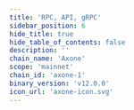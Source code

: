 ```yaml
---
title: 'RPC, API, gRPC'
sidebar_position: 6
hide_title: true
hide_table_of_contents: false
description: ''
chain_name: 'Axone'
scope: 'mainnet'
chain_id: 'axone-1'
binary_version: 'v12.0.0'
icon_url: 'axone-icon.svg'
---
```



<PageTitle
  iconUrl="img/axone-icon.svg"
  title="Axone NODERS Public Endpoints"
  chainId="axone-1"
  version="v12.0.0"
/>

<Endpoints
  api="https://axone-api.noders.services"
  rpc="https://axone-rpc.noders.services"
  grpc="axone-grpc.noders.services:443"
  jsonRpc=""
/>